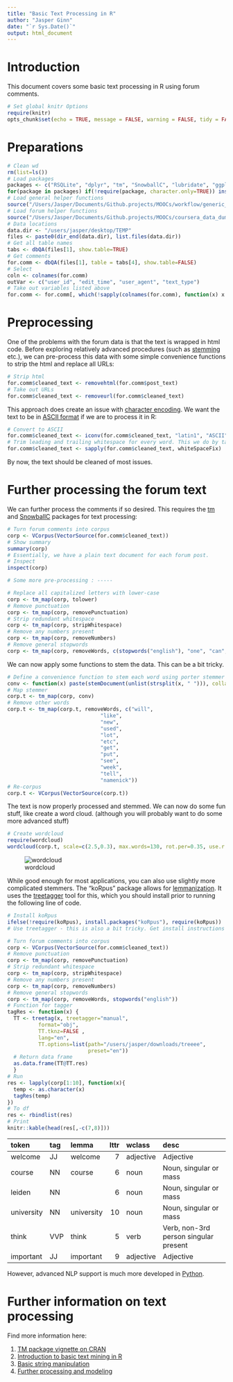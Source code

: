 ```yaml
---
title: "Basic Text Processing in R"
author: "Jasper Ginn"
date: "`r Sys.Date()`"
output: html_document
---
```


# Introduction

This document covers some basic text processing in R using forum comments.

```r
# Set global knitr Options
require(knitr)
opts_chunk$set(echo = TRUE, message = FALSE, warning = FALSE, tidy = FALSE, results = 'asis')
```

# Preparations

```r
# Clean wd
rm(list=ls())
# Load packages
packages <- c("RSQLite", "dplyr", "tm", "SnowballC", "lubridate", "ggplot2", "scales", "data.table")
for(package in packages) if(!require(package, character.only=TRUE)) install.packages(package)
# Load general helper functions
source("/Users/Jasper/Documents/Github.projects/MOOCs/workflow/generic_helper_functions/helper_functions.R")
# Load forum helper functions
source("/Users/Jasper/Documents/Github.projects/MOOCs/coursera_data_dumps/forum_data/forum_helper_functions.R")
# Data locations
data.dir <- "/users/jasper/desktop/TEMP"
files <- paste0(dir_end(data.dir), list.files(data.dir))
# Get all table names
tabs <- dbQA(files[1], show.table=TRUE)
# Get comments
for.comm <- dbQA(files[1], table = tabs[4], show.table=FALSE)
# Select
coln <- colnames(for.comm)
outVar <- c("user_id", "edit_time", "user_agent", "text_type")
# Take out variables listed above
for.comm <- for.comm[, which(!sapply(colnames(for.comm), function(x) x %in% outVar))]
```

# Preprocessing

One of the problems with the forum data is that the text is wrapped in html code. Before exploring relatively advanced procedures (such as [stemming](http://en.wikipedia.org/wiki/Stemming) etc.),  we can pre-process this data with some simple convenience functions to strip the html and replace all URLs:

```r
# Strip html
for.comm$cleaned_text <- removehtml(for.comm$post_text)
# Take out URLs
for.comm$cleaned_text <- removeurl(for.comm$cleaned_text)
```

This approach does create an issue with [character encoding](http://en.wikipedia.org/wiki/Character_encoding). We want the text to be in [ASCII format](http://en.wikipedia.org/wiki/ASCII) if we are to process it in R:

```r
# Convert to ASCII
for.comm$cleaned_text <- iconv(for.comm$cleaned_text, "latin1", "ASCII", sub="")
# Trim leading and trailing whitespace for every word. This we do by taking the entire message apart word by word and reconstructing it after having stripped the whitespace issues. This function also takes out punctuation, newlines & tabs.
for.comm$cleaned_text <- sapply(for.comm$cleaned_text, whiteSpaceFix)
```

By now, the text should be cleaned of most issues. 

# Further processing the forum text

We can further process the comments if so desired. This requires the [tm](http://cran.r-project.org/web/packages/tm/index.html) and [SnowballC](http://cran.r-project.org/web/packages/SnowballC/index.html) packages for text processing:

```r
# Turn forum comments into corpus
corp <- VCorpus(VectorSource(for.comm$cleaned_text))
# Show summary
summary(corp)
# Essentially, we have a plain text document for each forum post.
# Inspect
inspect(corp)

# Some more pre-processing : -----

# Replace all capitalized letters with lower-case
corp <- tm_map(corp, tolower)
# Remove punctuation
corp <- tm_map(corp, removePunctuation)
# Strip redundant whitespace
corp <- tm_map(corp, stripWhitespace)
# Remove any numbers present
corp <- tm_map(corp, removeNumbers)
# Remove general stopwords
corp <- tm_map(corp, removeWords, c(stopwords("english"), "one", "can", "also", "use", "name"))
```

We can now apply some functions to stem the data. This can be a bit tricky.

```r
# Define a convenience function to stem each word using porter stemmer
conv <- function(x) paste(stemDocument(unlist(strsplit(x, " "))), collapse = " ")
# Map stemmer
corp.t <- tm_map(corp, conv)
# Remove other words
corp.t <- tm_map(corp.t, removeWords, c("will", 
                              "like", 
                              "new", 
                              "used",
                              "lot",
                              "etc",
                              "get",
                              "put",
                              "see",
                              "week",
                              "tell",
                              "namenick"))
# Re-corpus
corp.t <- VCorpus(VectorSource(corp.t))
```

The text is now properly processed and stemmed. We can now do some fun stuff, like create a word cloud. (although you will probably want to do some more advanced stuff)

```r
# Create wordcloud
require(wordcloud)
wordcloud(corp.t, scale=c(2.5,0.3), max.words=130, rot.per=0.35, use.r.layout=FALSE, colors=brewer.pal(7, "Set1"))
```

![wordcloud](https://dl.dropboxusercontent.com/u/38011066/CFI/plots/wordcloud.png)

While good enough for most applications, you can also use slightly more complicated stemmers. The "koRpus" package allows for [lemmanization](http://nlp.stanford.edu/IR-book/html/htmledition/stemming-and-lemmatization-1.html). It uses the [treetagger](http://www.cis.uni-muenchen.de/~schmid/tools/TreeTagger/#Linux) tool for this, which you should install prior to running the following line of code. 

```r
# Install koRpus
ifelse(!require(koRpus), install.packages("koRpus"), require(koRpus))
# Use treetagger - this is also a bit tricky. Get install instructions here: http://www.cis.uni-muenchen.de/~schmid/tools/TreeTagger/#Linux. Also, do not forget to set the path in 'TT.options' to the treetagger installation files.

# Turn forum comments into corpus
corp <- VCorpus(VectorSource(for.comm$cleaned_text))
# Remove punctuation
corp <- tm_map(corp, removePunctuation)
# Strip redundant whitespace
corp <- tm_map(corp, stripWhitespace)
# Remove any numbers present
corp <- tm_map(corp, removeNumbers)
# Remove general stopwords
corp <- tm_map(corp, removeWords, stopwords("english"))
# Function for tagger
tagRes <- function(x) {
  TT <- treetag(x, treetagger="manual", 
          format="obj",
          TT.tknz=FALSE , 
          lang="en",
          TT.options=list(path="/users/jasper/downloads/treeee", 
                          preset="en"))
  # Return data frame
  as.data.frame(TT@TT.res)
  }
# Run
res <- lapply(corp[1:10], function(x){
  temp <- as.character(x)
  tagRes(temp)
})
# To df
res <- rbindlist(res)
# Print
knitr::kable(head(res[,-c(7,8)]))
```

|token      |tag |lemma      | lttr|wclass    |desc                                  |
|:----------|:---|:----------|----:|:---------|:-------------------------------------|
|welcome    |JJ  |welcome    |    7|adjective |Adjective                             |
|course     |NN  |course     |    6|noun      |Noun, singular or mass                |
|leiden     |NN  |<unknown>  |    6|noun      |Noun, singular or mass                |
|university |NN  |university |   10|noun      |Noun, singular or mass                |
|think      |VVP |think      |    5|verb      |Verb, non-3rd person singular present |
|important  |JJ  |important  |    9|adjective |Adjective                             |

However, advanced NLP support is much more developed in [Python](http://www.nltk.org/). 

# Further information on text processing

Find more information here:

1. [TM package vignette on CRAN](http://cran.r-project.org/web/packages/tm/vignettes/tm.pdf)
2. [Introduction to basic text mining in R](http://www.unt.edu/rss/class/Jon/Benchmarks/TextMining_L_JDS_Jan2014.pdf)
3. [Basic string manipulation](https://chemicalstatistician.wordpress.com/2014/02/27/useful-functions-in-r-for-manipulating-text-data/)
4. [Further processing and modeling](http://www.vikparuchuri.com/blog/natural-language-processing-tutorial/)





